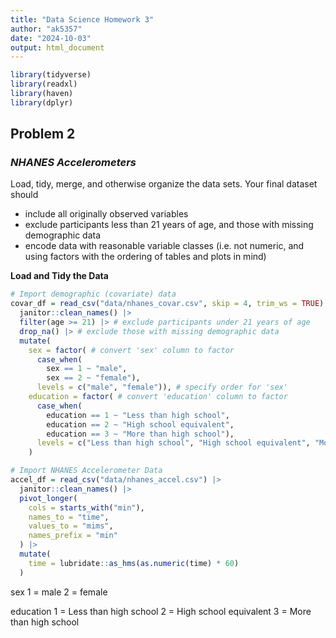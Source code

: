 ```yaml
---
title: "Data Science Homework 3"
author: "ak5357"
date: "2024-10-03"
output: html_document
---
```


```r
library(tidyverse)
library(readxl)
library(haven)
library(dplyr)
```


## Problem 2

### _**NHANES Accelerometers**_

Load, tidy, merge, and otherwise organize the data sets. Your final dataset should

* include all originally observed variables
* exclude participants less than 21 years of age, and those with missing demographic data
* encode data with reasonable variable classes (i.e. not numeric, and using factors with the ordering of tables and plots in mind)

**Load and Tidy the Data**

```r
# Import demographic (covariate) data
covar_df = read_csv("data/nhanes_covar.csv", skip = 4, trim_ws = TRUE) |> 
  janitor::clean_names() |> 
  filter(age >= 21) |> # exclude participants under 21 years of age
  drop_na() |> # exclude those with missing demographic data
  mutate(
    sex = factor( # convert 'sex' column to factor
      case_when(
        sex == 1 ~ "male",
        sex == 2 ~ "female"),
      levels = c("male", "female")), # specify order for 'sex'
    education = factor( # convert 'education' column to factor
      case_when(
        education == 1 ~ "Less than high school",
        education == 2 ~ "High school equivalent",
        education == 3 ~ "More than high school"),
      levels = c("Less than high school", "High school equivalent", "More than high school")) # specify order for 'education'
    )

# Import NHANES Accelerometer Data
accel_df = read_csv("data/nhanes_accel.csv") |> 
  janitor::clean_names() |> 
  pivot_longer(
    cols = starts_with("min"),
    names_to = "time",
    values_to = "mims",
    names_prefix = "min"
  ) |> 
  mutate(
    time = lubridate::as_hms(as.numeric(time) * 60)
  )

```

sex
1 = male
2 = female

education
1 = Less than high school
2 =  High school equivalent
3  = More than high school 






